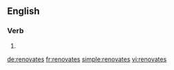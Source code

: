 ==English==

===Verb===
{{head|en}}

# {{en-third-person singular of|renovate}}

[[de:renovates]]
[[fr:renovates]]
[[simple:renovates]]
[[vi:renovates]]